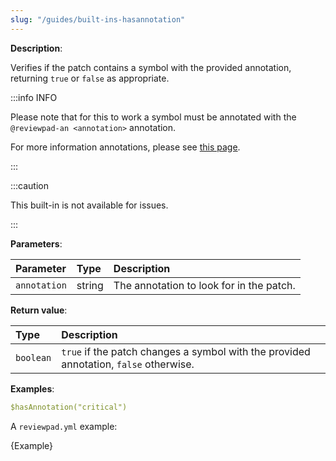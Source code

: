 ```yaml
---
slug: "/guides/built-ins-hasannotation"
---
```



**Description**:

Verifies if the patch contains a symbol with the provided annotation, returning `true` or `false` as appropriate.

:::info INFO

Please note that for this to work a symbol must be annotated with the `@reviewpad-an <annotation>` annotation.

For more information annotations, please see [this page](./annotations).

:::

:::caution

This built-in is not available for issues.

:::

**Parameters**:

| Parameter    | Type   | Description                              |
| :----------- | :----- | :--------------------------------------- |
| `annotation` | string | The annotation to look for in the patch. |

**Return value**:

| Type      | Description                                                                           |
| :-------- | :------------------------------------------------------------------------------------ |
| `boolean` | `true` if the patch changes a symbol with the provided annotation, `false` otherwise. |

**Examples**:

```yml
$hasAnnotation("critical")
```

A `reviewpad.yml` example:

<CodeBlock language="yml" title="reviewpad.yml">{Example}</CodeBlock>
